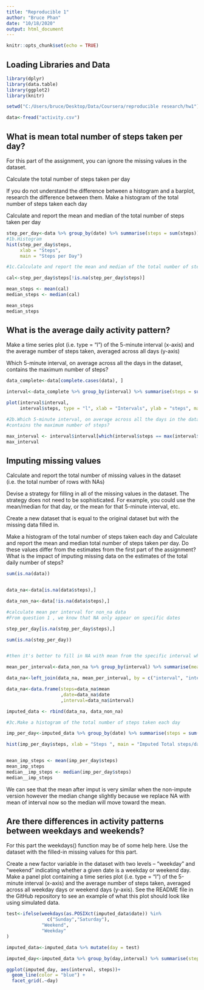 ---
title: "Reproducible 1"
author: "Bruce Phan"
date: "10/18/2020"
output: html_document
---

```{r setup, include=FALSE}
knitr::opts_chunk$set(echo = TRUE)
```

## Loading Libraries and Data


```{r,message=FALSE}
library(dplyr)
library(data.table)
library(ggplot2)
library(knitr)

setwd("C:/Users/bruce/Desktop/Data/Coursera/reproducible research/hw1")

data<-fread("activity.csv")
```

## What is mean total number of steps taken per day?

For this part of the assignment, you can ignore the missing values in the dataset.

Calculate the total number of steps taken per day

If you do not understand the difference between a histogram and a barplot, research the difference between them. Make a histogram of the total number of steps taken each day

Calculate and report the mean and median of the total number of steps taken per day


```{r, echo=TRUE, results='asis'}
step_per_day<-data %>% group_by(date) %>% summarise(steps = sum(steps))
#1b.Histogram
hist(step_per_day$steps,
     xlab = "Steps",
     main = "Steps per Day")

#1c.Calculate and report the mean and median of the total number of steps taken per day

cal<-step_per_day$steps[!is.na(step_per_day$steps)] 

mean_steps <- mean(cal)
median_steps <- median(cal)
```

```{r, echo=TRUE, results='asis'}
mean_steps
median_steps
```

## What is the average daily activity pattern?

Make a time series plot (i.e. \color{red}{\verb|type = "l"|}type = "l") of the 5-minute interval (x-axis) and the average number of steps taken, averaged across all days (y-axis)

Which 5-minute interval, on average across all the days in the dataset, contains the maximum number of steps?

```{r, echo=TRUE, results='asis'}

data_complete<-data[complete.cases(data), ]

interval<-data_complete %>% group_by(interval) %>% summarise(steps = sum(steps))

plot(interval$interval,
     interval$steps, type = "l", xlab = "Intervals", ylab = "steps", main = "steps per interval ")

#2b.Which 5-minute interval, on average across all the days in the dataset,
#contains the maximum number of steps?

max_interval <- interval$interval[which(interval$steps == max(interval$steps))]
max_interval
```

## Imputing missing values

Calculate and report the total number of missing values in the dataset (i.e. the total number of rows with \color{red}{\verb|NA|}NAs)

Devise a strategy for filling in all of the missing values in the dataset. The strategy does not need to be sophisticated. For example, you could use the mean/median for that day, or the mean for that 5-minute interval, etc.

Create a new dataset that is equal to the original dataset but with the missing data filled in.

Make a histogram of the total number of steps taken each day and Calculate and report the mean and median total number of steps taken per day. Do these values differ from the estimates from the first part of the assignment? What is the impact of imputing missing data on the estimates of the total daily number of steps?


```{r, echo=TRUE, results='asis'}
sum(is.na(data))


data_na<-data[is.na(data$steps),] 

data_non_na<-data[!is.na(data$steps),] 

#calculate mean per interval for non_na data
#From question 1 , we know that NA only appear on specific dates

step_per_day[is.na(step_per_day$steps),]

sum(is.na(step_per_day))


#then it's better to fill in NA with mean from the specific interval where its belong to

mean_per_interval<-data_non_na %>% group_by(interval) %>% summarise(mean = mean(steps))

data_na<-left_join(data_na, mean_per_interval, by = c("interval", "interval")) 

data_na<-data.frame(steps=data_na$mean
                    ,date=data_na$date
                    ,interval=data_na$interval)

imputed_data <- rbind(data_na, data_non_na)

#3c.Make a histogram of the total number of steps taken each day

imp_per_day<-imputed_data %>% group_by(date) %>% summarise(steps = sum(steps))

hist(imp_per_day$steps, xlab = "Steps ", main = "Imputed Total steps/day")


mean_imp_steps <- mean(imp_per_day$steps)
mean_imp_steps
median__imp_steps <- median(imp_per_day$steps)
median__imp_steps
```

We can see that the mean after imput is very similar when the non-impute version
however the median change slightly because we replace NA with mean of interval now so the median will move toward the mean.

## Are there differences in activity patterns between weekdays and weekends?

For this part the \color{red}{\verb|weekdays()|}weekdays() function may be of some help here. Use the dataset with the filled-in missing values for this part.

Create a new factor variable in the dataset with two levels – “weekday” and “weekend” indicating whether a given date is a weekday or weekend day.
Make a panel plot containing a time series plot (i.e. \color{red}{\verb|type = "l"|}type = "l") of the 5-minute interval (x-axis) and the average number of steps taken, averaged across all weekday days or weekend days (y-axis). See the README file in the GitHub repository to see an example of what this plot should look like using simulated data.

```{r, echo=TRUE, results='asis'}
test<-ifelse(weekdays(as.POSIXct(imputed_data$date)) %in% 
               c("Sunday","Saturday"),
             "Weekend",
             "Weekday"
)

imputed_data<-imputed_data %>% mutate(day = test)

imputed_day<-imputed_data %>% group_by(day,interval) %>% summarise(steps = sum(steps))

ggplot(imputed_day, aes(interval, steps))+
  geom_line(color = "blue") +
  facet_grid(.~day) 

```
